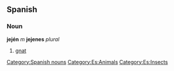 == Spanish == 
=== Noun === 
'''jején''' ''m'' '''jejenes''' ''plural''
# [[gnat]] 
[[Category:Spanish nouns]]
[[Category:Es:Animals]]
[[Category:Es:Insects]]